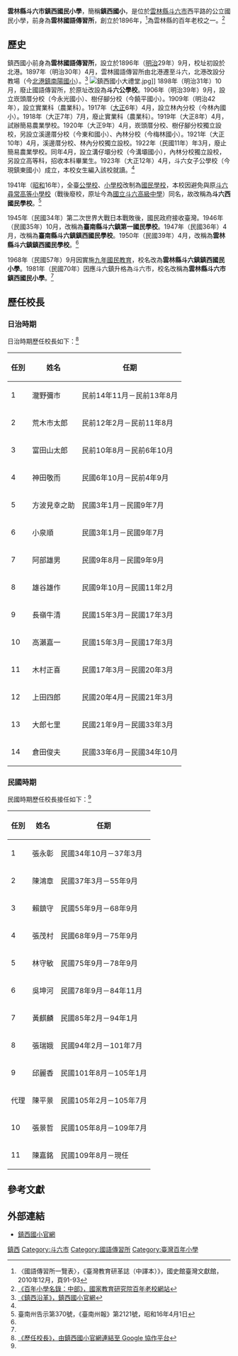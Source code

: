 {{Infobox School
| name = 雲林縣斗六市鎮西國民小學
| other_name = 
| image = 
| motto = 
| established = 1896年<ref name="臺灣教育研革誌"/>
| type = 公立國民小學
| affiliation = 
| district = 
| grades = 小一至小六
| president = 
| principal = 陳嘉銘
| dean = 
| faculty = 
| staff = 
| students = 
| conference = 
| colors = 
| mascot = 
| free_label = 校地面積
| free_text = 23,659[[平方公尺|平方公尺]]<ref name="國小校別概況">[http://stats.moe.gov.tw/statedu/chart.aspx?pvalue=04 《國小校別概況》，教育部統計處，2019年]（查詢條件：雲林縣→斗六市→雲林縣立鎮西國小）</ref>
| magazine = 
| location = {{ROC}}[[雲林縣|雲林縣]][[斗六市|斗六市]]西平路3號
| tel = +886 5 5322047
| fax = +886 5 5347689
| information = 
| website = {{URL|https://jces.ylc.edu.tw/}}
}}
'''雲林縣斗六市鎮西國民小學'''，簡稱'''鎮西國小'''，是位於[[雲林縣|雲林縣]][[斗六市|斗六市]]西平路的公立國民小學，前身為'''雲林國語傳習所'''，創立於1896年，<ref name="臺灣教育研革誌">〈國語傳習所一覽表〉，《臺灣教育研革誌（中譯本）》，國史館臺灣文獻館，2010年12月，頁91-93</ref>為雲林縣的百年老校之一。<ref name="百年小學名錄">[http://school.naer.edu.tw/page.php?page_id=17 《百年小學名錄：中部》，國家教育研究院百年老校網站]</ref>

==歷史==
鎮西國小前身為'''雲林國語傳習所'''，設立於1896年（[[明治|明治]]29年）9月，校址初設於北港。1897年（明治30年）4月，雲林國語傳習所由北港遷至斗六，北港改設分教場（今[[北港鎮_(台灣)|北港鎮]][[雲林縣北港鎮南陽國民小學|南陽國小]]）。<ref name="校史">[http://www.jces.ylc.edu.tw/jces/aboutjc/2.html 《鎮西沿革》，鎮西國小官網]</ref>
[[File:鎮西國小大禮堂.jpg|thumb]]]]
1898年（明治31年）10月，廢止國語傳習所，於原址改設為'''斗六公學校'''。1906年（明治39年）9月，設立崁頭厝分校（今永光國小）、樹仔腳分校（今饒平國小）。1909年（明治42年），設立實業科（農業科）。1917年（[[大正|大正]]6年）4月，設立林內分校（今林內國小）。1918年（大正7年）7月，廢止實業科（農業科）。1919年（大正8年）4月，試辦簡易農業學校。1920年（大正9年）4月，崁頭厝分校、樹仔腳分校獨立設校，另設立溪邊厝分校（今東和國小）、內林分校（今梅林國小）。1921年（大正10年）4月，溪邊厝分校、林內分校獨立設校。1922年（民國11年）年3月，廢止簡易農業學校。同年4月，設立溝仔壩分校（今溝壩國小），內林分校獨立設校，另設立高等科，招收本科畢業生。1923年（大正12年）4月，斗六女子公學校（今現鎮東國小）成立，本校女生編入該校就讀。<ref name="校史"/>

1941年（[[昭和|昭和]]16年），全臺[[公學校|公學校]]、[[小學校_(台灣)|小學校]]改制為[[國民學校|國民學校]]，本校因避免與原[[斗六尋常高等小學校|斗六尋常高等小學校]]（戰後廢校，原址今為[[國立斗六高級中學|國立斗六高級中學]]）同名，故改稱為'''斗六西國民學校'''。<ref>臺南州告示第370號，《臺南州報》第2121號，昭和16年4月1日</ref>

1945年（民國34年）第二次世界大戰日本戰敗後，國民政府接收臺灣。1946年（民國35年）10月，改稱為'''臺南縣斗六鎮第一國民學校'''。1947年（民國36年）4月，改稱為'''臺南縣斗六鎮鎮西國民學校'''。1950年（民國39年）4月，改稱為'''雲林縣斗六鎮鎮西國民學校'''。<ref name="校史"/>

1968年（民國57年）9月因實施[[九年國民教育|九年國民教育]]，校名改為'''雲林縣斗六鎮鎮西國民小學'''。1981年（民國70年）因應斗六鎮升格為斗六市，校名改稱為'''雲林縣斗六市鎮西國民小學'''。<ref name="校史"/>

==歷任校長==
===日治時期===
日治時期歷任校長如下：<ref name="歷任校長">[https://sites.google.com/a/jces.ylc.edu.tw/li-ren-xiao-zhang/ 《歷任校長》，由鎮西國小官網連結至 Google 協作平台]</ref>

{| class="wikitable"
|-
! 任別 !! 姓名 !! 任期
|-
| 1 || 瀧野彌市 || 民前14年11月－民前13年8月
|-
| 2 || 荒木市太郎 || 民前12年2月－民前11年8月
|-
| 3 || 富田山太郎 || 民前10年8月－民前6年10月
|-
| 4 || 神田敬而 || 民國6年10月－民前4年9月
|-
| 5 || 方波見幸之助 || 民國3年1月－民國9年7月
|-
| 6 || 小泉順 || 民國3年1月－民國9年7月
|-
| 7 || 阿部雄男 || 民國9年8月－民國9年9月
|-
| 8 || 雄谷雄作 || 民國9年10月－民國11年2月
|-
| 9 || 長嶺牛清 || 民國15年3月－民國17年3月
|-
| 10 || 高瀨嘉一 || 民國15年3月－民國17年3月
|-
| 11 || 木村正喜 || 民國17年3月－民國20年3月
|-
| 12 || 上田四郎 || 民國20年4月－民國21年3月
|-
| 13 || 大郎七里 || 民國21年9月－民國33年3月
|-
| 14 || 倉田俊夫 || 民國33年6月－民國34年10月
|}

===民國時期===
民國時期歷任校長接任如下：<ref name="歷任校長"/>

{| class="wikitable"
|-
! 任別 !! 姓名 !! 任期
|-
| 1 || 張永彰 || 民國34年10月－37年3月
|-
| 2 || 陳鴻章 || 民國37年3月－55年9月
|-
| 3 || 賴鎮守 || 民國55年9月－68年9月
|-
| 4 || 張茂村 || 民國68年9月－75年9月
|-
| 5 || 林守敏 || 民國75年9月－78年9月
|-
| 6 || 吳坤河 || 民國78年9月－84年11月
|-
| 7 || 黃麒麟 || 民國85年2月－94年1月
|-
| 8 || 張瑞娥 || 民國94年2月－101年7月
|-
| 9 || 邱麗香 || 民國101年8月－105年1月
|-
| 代理 || 陳平景 || 民國105年2月－105年7月
|-
| 10 || 張景哲 || 民國105年8月－109年7月 
|-
| 11 || 陳嘉銘 || 民國109年8月－現任
|}

==參考文獻==
{{reflist}}

==外部連結==
* [http://www.jces.ylc.edu.tw/xoops-2.5.7.1/htdocs/index.php 鎮西國小官網] 
{{雲林縣國民中小學}}

[[Category:雲林縣小學|鎮西]]
[[Category:斗六市|Category:斗六市]]
[[Category:國語傳習所|Category:國語傳習所]]
[[Category:臺灣百年小學|Category:臺灣百年小學]]